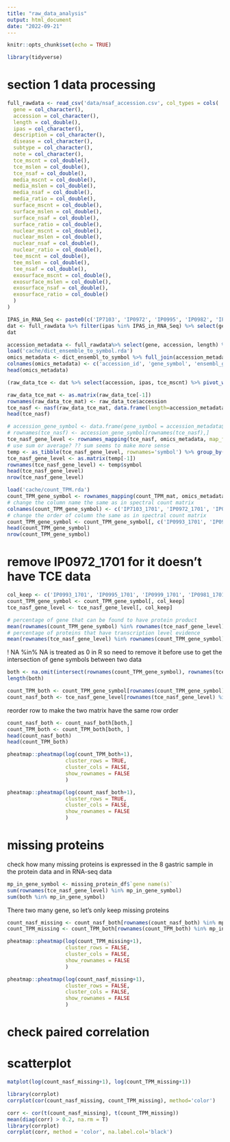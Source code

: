 ```yaml
---
title: "raw_data_analysis"
output: html_document
date: "2022-09-21"
---
```


```r
knitr::opts_chunk$set(echo = TRUE)
```


```r
library(tidyverse)
```



# section 1 data processing
```r
full_rawdata <- read_csv('data/nsaf_accession.csv', col_types = cols(
  gene = col_character(),
  accession = col_character(),
  length = col_double(),
  ipas = col_character(),
  description = col_character(),
  disease = col_character(),
  subtype = col_character(),
  note = col_character(),
  tce_mscnt = col_double(),
  tce_mslen = col_double(),
  tce_nsaf = col_double(),
  media_mscnt = col_double(),
  media_mslen = col_double(),
  media_nsaf = col_double(),
  media_ratio = col_double(),
  surface_mscnt = col_double(),
  surface_mslen = col_double(),
  surface_nsaf = col_double(),
  surface_ratio = col_double(),
  nuclear_mscnt = col_double(),
  nuclear_mslen = col_double(),
  nuclear_nsaf = col_double(),
  nuclear_ratio = col_double(),
  tee_mscnt = col_double(),
  tee_mslen = col_double(),
  tee_nsaf = col_double(),
  exosurface_mscnt = col_double(),
  exosurface_mslen = col_double(),
  exosurface_nsaf = col_double(),
  exosurface_ratio = col_double()
  )
)
```


```r
IPAS_in_RNA_Seq <- paste0(c('IP7103', 'IP0972', 'IP0995', 'IP0982', 'IP0999', 'IP7100', 'IP0993', 'IP0981', 'IP7105'), '_1701')
dat <- full_rawdata %>% filter(ipas %in% IPAS_in_RNA_Seq) %>% select(gene, accession, length, ipas, disease, subtype, tce_mscnt, media_mscnt, surface_mscnt, nuclear_mscnt, exosurface_mscnt)
dat
```

```r
accession_metadata <- full_rawdata%>% select(gene, accession, length) %>% unique()
load('cache/dict_ensemble_to_symbol.rda')
omics_metadata <- dict_ensembl_to_symbol %>% full_join(accession_metadata, by = c('hgnc_symbol'='gene')) %>% select(-c(start_position, end_position)) %>% select(accession, hgnc_symbol, ensembl_gene_id, gene_length, length)
colnames(omics_metadata) <- c('accession_id', 'gene_symbol', 'ensembl_gene_id', 'gene_length', 'protein_length')
head(omics_metadata)
```

```r
(raw_data_tce <- dat %>% select(accession, ipas, tce_mscnt) %>% pivot_wider(names_from = ipas, values_from = tce_mscnt))
```
```r
raw_data_tce_mat <- as.matrix(raw_data_tce[-1])
rownames(raw_data_tce_mat) <- raw_data_tce$accession
tce_nasf <- nasf(raw_data_tce_mat, data.frame(length=accession_metadata$length, row.names = accession_metadata$accession), per_count = 10e6, na_fill=0)
head(tce_nasf)
```

```r
# accession_gene_symbol <- data.frame(gene_symbol = accession_metadata$gene,row.names = accession_metadata$accession)
# rownames(tce_nasf) <- accession_gene_symbol[rownames(tce_nasf),]
tce_nasf_gene_level <- rownames_mapping(tce_nasf, omics_metadata, map_from = 'accession_id', map_to = 'gene_symbol')
# use sum or average? ?? sum seems to make more sense
temp <- as_tibble(tce_nasf_gene_level, rownames='symbol') %>% group_by(symbol) %>% summarise_all(sum)
tce_nasf_gene_level <- as.matrix(temp[-1])
rownames(tce_nasf_gene_level) <- temp$symbol
head(tce_nasf_gene_level)
nrow(tce_nasf_gene_level)
```


```r
load('cache/count_TPM.rda')
count_TPM_gene_symbol <- rownames_mapping(count_TPM_mat, omics_metadata, map_from = 'ensembl_gene_id', map_to = 'gene_symbol')
# change the column name the same as in spectral count matrix
colnames(count_TPM_gene_symbol) <- c('IP7103_1701', 'IP0972_1701', 'IP0995_1701', 'IP0982_1701', 'IP0999_1701', 'IP7100_1701', 'IP0993_1701', 'IP0981_1701', 'IP7105_1701')
# change the order of column the same as in spectral count matrix
count_TPM_gene_symbol <- count_TPM_gene_symbol[, c('IP0993_1701', 'IP0995_1701', 'IP0999_1701', 'IP0972_1701', 'IP0981_1701', 'IP0982_1701', 'IP7103_1701', 'IP7105_1701', 'IP7100_1701')]
head(count_TPM_gene_symbol)
nrow(count_TPM_gene_symbol)
```

# remove IP0972_1701 for it doesn't have TCE data
```r
col_keep <- c('IP0993_1701', 'IP0995_1701', 'IP0999_1701', 'IP0981_1701', 'IP0982_1701', 'IP7103_1701', 'IP7105_1701', 'IP7100_1701')
count_TPM_gene_symbol <- count_TPM_gene_symbol[, col_keep]
tce_nasf_gene_level <- tce_nasf_gene_level[, col_keep]
```



```r
# percentage of gene that can be found to have protein product
mean(rownames(count_TPM_gene_symbol) %in% rownames(tce_nasf_gene_level))
# percentage of proteins that have transcription level evidence
mean(rownames(tce_nasf_gene_level) %in% rownames(count_TPM_gene_symbol))
```


! NA %in% NA is treated as 0 in R so need to remove it before use to get the intersection
of gene symbols between two data
```r
both <- na.omit(intersect(rownames(count_TPM_gene_symbol), rownames(tce_nasf_gene_level)))
length(both)
```


```r
count_TPM_both <- count_TPM_gene_symbol[rownames(count_TPM_gene_symbol) %in% both,]
count_nasf_both <- tce_nasf_gene_level[rownames(tce_nasf_gene_level) %in% both,]
```


reorder row to make the two matrix have the same row order
```r
count_nasf_both <- count_nasf_both[both,]
count_TPM_both <- count_TPM_both[both, ]
head(count_nasf_both)
head(count_TPM_both)
```

```r
pheatmap::pheatmap(log(count_TPM_both+1),
                   cluster_rows = TRUE,
                   cluster_cols = FALSE,
                   show_rownames = FALSE
                   )
```



```r
pheatmap::pheatmap(log(count_nasf_both+1),
                   cluster_rows = TRUE,
                   cluster_cols = FALSE,
                   show_rownames = FALSE
                   )
```



# missing proteins
check how many missing proteins is expressed in the 8 gastric sample in the protein data and in RNA-seq data  
```r
mp_in_gene_symbol <- missing_protein_df$`gene name(s)`
sum(rownames(tce_nasf_gene_level) %in% mp_in_gene_symbol)
sum(both %in% mp_in_gene_symbol)
```


There two many gene, so let's only keep missing proteins
```r
count_nasf_missing <- count_nasf_both[rownames(count_nasf_both) %in% mp_in_gene_symbol, ]
count_TPM_missing <- count_TPM_both[rownames(count_TPM_both) %in% mp_in_gene_symbol, ]
```

```r
pheatmap::pheatmap(log(count_TPM_missing+1),
                   cluster_rows = FALSE,
                   cluster_cols = FALSE,
                   show_rownames = FALSE
                   )
```

```r
pheatmap::pheatmap(log(count_nasf_missing+1),
                   cluster_rows = FALSE,
                   cluster_cols = FALSE,
                   show_rownames = FALSE
                   )
```

# check paired correlation


# scatterplot
```r
matplot(log(count_nasf_missing+1), log(count_TPM_missing+1))
```


```r
library(corrplot)
corrplot(cor(count_nasf_missing, count_TPM_missing), method='color')
```

```r
corr <- cor(t(count_nasf_missing), t(count_TPM_missing))
mean(diag(corr) > 0.2, na.rm = T)
library(corrplot)
corrplot(corr, method = 'color', na.label.col='black')
```

